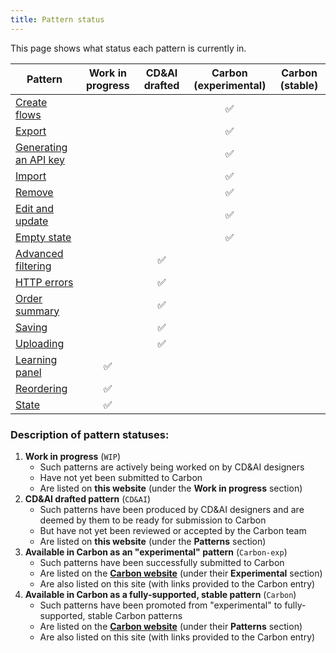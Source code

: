 ```yaml
---
title: Pattern status
---
```


<PageDescription>

This page shows what status each pattern is currently in.

</PageDescription>


| Pattern                                                            | Work in progress | CD&AI drafted | Carbon (experimental) | Carbon (stable) |
| ------------------------------------------------------------------ | :---: | :---: | :---: | :---: |
| [Create flows](/common-patterns/creation-flows/usage)              | | | ✅ | |
| [Export](/common-patterns/exporting)                               | | | ✅ | |
| [Generating an API key](/common-patterns/generating-api-key/usage) | | | ✅ | |
| [Import](/common-patterns/importing)                               | | | ✅ | |
| [Remove](/common-patterns/removing/usage)                          | | | ✅ | |
| [Edit and update](/common-patterns/edit)                           | | | ✅ | |
| [Empty state](/common-patterns/empty-state/usage)                  | | | ✅ | |
| [Advanced filtering](/common-patterns/advanced-filtering)          | | ✅ | | |
| [HTTP errors](/common-patterns/http-errors)                        | | ✅ | | |
| [Order summary](/common-patterns/order-summary/usage)              | | ✅ | | |
| [Saving](/common-patterns/saving/usage)                            | | ✅ | | |
| [Uploading](/common-patterns/uploading)                            | | ✅ | | |
| [Learning panel](/cloud-pak-guidelines/learning-panel)             | ✅ | | | |
| [Reordering](/common-patterns/reordering)                          | ✅ | | | |
| [State](/common-patterns/state)                                    | ✅ | | | |


### Description of pattern statuses:

1. **Work in progress** (`WIP`)
	- Such patterns are actively being worked on by CD&AI designers
	- Have not yet been submitted to Carbon
	- Are listed on **this website** (under the **Work in progress** section)
2. **CD&AI drafted pattern** (`CD&AI`)
    - Such patterns have been produced by CD&AI designers and are deemed by them to be ready for submission to Carbon
    - But have not yet been reviewed or accepted by the Carbon team
    - Are listed on **this website** (under the **Patterns** section)
3. **Available in Carbon as an "experimental" pattern** (`Carbon-exp`)
    - Such patterns have been successfully submitted to Carbon
    - Are listed on the **[Carbon website](https://www.carbondesignsystem.com/)** (under their **Experimental** section)
    - Are also listed on this site (with links provided to the Carbon entry)
4. **Available in Carbon as a fully-supported, stable pattern** (`Carbon`)
    - Such patterns have been promoted from "experimental" to fully-supported, stable Carbon patterns
    - Are listed on the **[Carbon website](https://www.carbondesignsystem.com/)** (under their **Patterns** section)
    - Are also listed on this site (with links provided to the Carbon entry)
